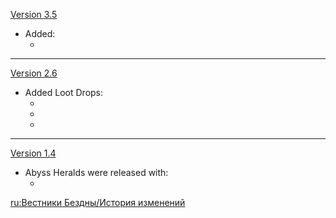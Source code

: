 {{Change History/Header}}
[[Version 3.5]]
* Added:
** {{Enemy|Abyss Herald: Frost Fall}}
----
[[Version 2.6]]
* Added Loot Drops:
** {{Item|Gloomy Statuette|30}}
** {{Item|Dark Statuette|30}}
** {{Item|Deathly Statuette|30}}
----
[[Version 1.4]]
* Abyss Heralds were released with:
** {{Enemy|Abyss Herald: Wicked Torrents}}
<noinclude>


[[ru:Вестники Бездны/История изменений]]
</noinclude>